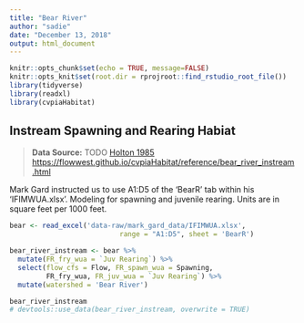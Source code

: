 ```yaml
---
title: "Bear River"
author: "sadie"
date: "December 13, 2018"
output: html_document
---
```


```r
knitr::opts_chunk$set(echo = TRUE, message=FALSE)
knitr::opts_knit$set(root.dir = rprojroot::find_rstudio_root_file())
library(tidyverse)
library(readxl)
library(cvpiaHabitat)
```

## Instream Spawning and Rearing Habiat

> **Data Source:**   TODO
> [Holton 1985](https://s3-us-west-2.amazonaws.com/cvpiahabitat-r-package/cvpia-sit-model-inputs/Holton1985_BearRiverIFIM.PDF)
> <https://flowwest.github.io/cvpiaHabitat/reference/bear_river_instream.html>

Mark Gard instructed us to use A1:D5 of the 'BearR' tab within his 'IFIMWUA.xlsx'.
Modeling for spawning and juvenile rearing.
Units are in square feet per 1000 feet.


```r
bear <- read_excel('data-raw/mark_gard_data/IFIMWUA.xlsx', 
                           range = "A1:D5", sheet = 'BearR')

bear_river_instream <- bear %>% 
  mutate(FR_fry_wua = `Juv Rearing`) %>% 
  select(flow_cfs = Flow, FR_spawn_wua = Spawning,
         FR_fry_wua, FR_juv_wua = `Juv Rearing`) %>% 
  mutate(watershed = 'Bear River')

bear_river_instream
# devtools::use_data(bear_river_instream, overwrite = TRUE)
```

